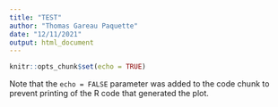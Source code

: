 ```yaml
---
title: "TEST"
author: "Thomas Gareau Paquette"
date: "12/11/2021"
output: html_document
---
```


```r
knitr::opts_chunk$set(echo = TRUE)
```




Note that the `echo = FALSE` parameter was added to the code chunk to prevent printing of the R code that generated the plot.
